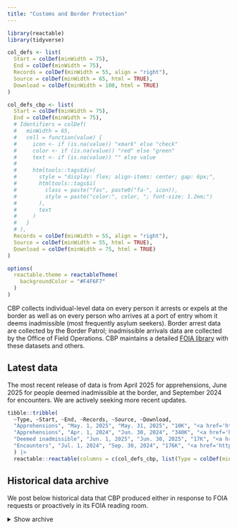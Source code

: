 ```yaml
---
title: "Customs and Border Protection"
---
```


```r
library(reactable)
library(tidyverse)

col_defs <- list(
  Start = colDef(minWidth = 75),
  End = colDef(minWidth = 75),
  Records = colDef(minWidth = 55, align = "right"),
  Source = colDef(minWidth = 65, html = TRUE),
  Download = colDef(minWidth = 100, html = TRUE)
)

col_defs_cbp <- list(
  Start = colDef(minWidth = 75),
  End = colDef(minWidth = 75),
  # Identifiers = colDef(
  #   minWidth = 65,
  #   cell = function(value) {
  #     icon <- if (is.na(value)) "xmark" else "check"
  #     color <- if (is.na(value)) "red" else "green"
  #     text <- if (is.na(value)) "" else value
  # 
  #     htmltools::tags$div(
  #       style = "display: flex; align-items: center; gap: 6px;",
  #       htmltools::tags$i(
  #         class = paste("fas", paste0("fa-", icon)),
  #         style = paste("color:", color, "; font-size: 1.2em;")
  #       ),
  #       text
  #     )
  #   }
  # ),
  Records = colDef(minWidth = 55, align = "right"),
  Source = colDef(minWidth = 55, html = TRUE),
  Download = colDef(minWidth = 75, html = TRUE)
)

options(
  reactable.theme = reactableTheme(
    backgroundColor = "#F4F6F7"
  )
)
```

CBP collects individual-level data on every person it arrests or expels at the border as well as on every person who arrives at a port of entry whom it deems inadmissible (most frequently asylum seekers). Border arrest data are collected by the Border Patrol; inadmissible arrivals data are collected by the Office of Field Operations. CBP maintains a detailed [FOIA library](https://www.cbp.gov/newsroom/accountability-and-transparency/foia-reading-room) with these datasets and others.


## Latest data

<div style="margin-top: 0.5em;"></div>

The most recent release of data is from April 2025 for apprehensions, June 2025 for people deemed inadmissible at the border, and September 2024 for encounters. We are actively seeking more recent updates.

```r
tibble::tribble(
  ~Type, ~Start, ~End, ~Records, ~Source, ~Download,
  "Apprehensions", "May. 1, 2025", "May. 31, 2025", "10K", "<a href='https://www.cbp.gov/newsroom/accountability-and-transparency/foia-reading-room'>CBP</a>", "<a href='https://ucla.app.box.com/index.php?rm=box_download_shared_file&shared_name=9d8qnnduhus4bd5mwqt7l95kz34fic2v&file_id=f_1947452927480'>xlsx</a> (2 MB)",
  "Apprehensions", "Apr. 1, 2024", "Jun. 30, 2024", "340K", "<a href='https://www.cbp.gov/newsroom/accountability-and-transparency/foia-reading-room'>CBP</a>", "<a href='https://ucla.app.box.com/index.php?rm=box_download_shared_file&shared_name=9d8qnnduhus4bd5mwqt7l95kz34fic2v&file_id=f_1952962832425'>xlsx</a> (55 MB)",
  "Deemed inadmissible", "Jun. 1, 2025", "Jun. 30, 2025", "17K", "<a href='https://www.cbp.gov/newsroom/accountability-and-transparency/foia-reading-room'>CBP</a>", "<a href='https://ucla.app.box.com/index.php?rm=box_download_shared_file&shared_name=9d8qnnduhus4bd5mwqt7l95kz34fic2v&file_id=f_1919506153967'>xlsx</a> (1 MB)",
  "Encounters", "Jul. 1, 2024", "Sep. 30, 2024", "176K", "<a href='https://www.cbp.gov/newsroom/accountability-and-transparency/foia-reading-room'>CBP</a>", "<a href='https://ucla.app.box.com/index.php?rm=box_download_shared_file&shared_name=9d8qnnduhus4bd5mwqt7l95kz34fic2v&file_id=f_1836522527618'>xlsx</a> (27 MB)"
  ) |>
  reactable::reactable(columns = c(col_defs_cbp, list(Type = colDef(minWidth = 75))), pagination = FALSE)
```

## Historical data archive

We post below historical data that CBP produced either in response to FOIA requests or proactively in its FOIA reading room. 

<details class="column-page-inset-right">

<summary>Show archive</summary>

```r
tibble::tribble(
                                 ~Type,       ~Start,         ~End, ~Records,                                                                                              ~Source,     ~Download,
                       "Apprehensions", "2025-05-01", "2025-05-01",    "10K",   "<a href='https://www.cbp.gov/newsroom/accountability-and-transparency/foia-reading-room'>CBP</a>", 1947452927480,
                       "Apprehensions", "2007-10-01", "2007-10-01",   "724K",   "<a href='https://www.cbp.gov/newsroom/accountability-and-transparency/foia-reading-room'>CBP</a>", 1836529466108,
                       "Apprehensions", "2008-10-01", "2008-10-01",   "556K",   "<a href='https://www.cbp.gov/newsroom/accountability-and-transparency/foia-reading-room'>CBP</a>", 1836524552711,
                       "Apprehensions", "2009-10-01", "2009-10-01",   "463K",   "<a href='https://www.cbp.gov/newsroom/accountability-and-transparency/foia-reading-room'>CBP</a>", 1836524452168,
                       "Apprehensions", "2010-10-01", "2010-10-01",   "340K",   "<a href='https://www.cbp.gov/newsroom/accountability-and-transparency/foia-reading-room'>CBP</a>", 1836537472516,
                       "Apprehensions", "2011-10-01", "2011-10-01",   "365K",   "<a href='https://www.cbp.gov/newsroom/accountability-and-transparency/foia-reading-room'>CBP</a>", 1836522219652,
                       "Apprehensions", "2012-10-01", "2012-10-01",   "421K",   "<a href='https://www.cbp.gov/newsroom/accountability-and-transparency/foia-reading-room'>CBP</a>", 1836522010833,
                       "Apprehensions", "2013-10-01", "2013-10-01",   "215K",   "<a href='https://www.cbp.gov/newsroom/accountability-and-transparency/foia-reading-room'>CBP</a>", 1836536497781,
                       "Apprehensions", "2014-10-01", "2014-10-01",   "337K",   "<a href='https://www.cbp.gov/newsroom/accountability-and-transparency/foia-reading-room'>CBP</a>", 1836523485219,
                       "Apprehensions", "2015-10-01", "2015-10-01",   "189K",   "<a href='https://www.cbp.gov/newsroom/accountability-and-transparency/foia-reading-room'>CBP</a>", 1836527949432,
                       "Apprehensions", "2016-04-01", "2016-04-01",   "227K",   "<a href='https://www.cbp.gov/newsroom/accountability-and-transparency/foia-reading-room'>CBP</a>", 1836536771304,
                       "Apprehensions", "2016-10-01", "2016-10-01",   "311K",   "<a href='https://www.cbp.gov/newsroom/accountability-and-transparency/foia-reading-room'>CBP</a>", 1836522642202,
                       "Apprehensions", "2017-10-01", "2017-10-01",   "404K",   "<a href='https://www.cbp.gov/newsroom/accountability-and-transparency/foia-reading-room'>CBP</a>", 1836536816904,
                       "Apprehensions", "2018-10-01", "2018-10-01",   "365K",   "<a href='https://www.cbp.gov/newsroom/accountability-and-transparency/foia-reading-room'>CBP</a>", 1836534563529,
                       "Apprehensions", "2019-04-01", "2019-04-01",   "329K",   "<a href='https://www.cbp.gov/newsroom/accountability-and-transparency/foia-reading-room'>CBP</a>", 1836539665388,
                       "Apprehensions", "2019-07-01", "2019-07-01",   "165K",   "<a href='https://www.cbp.gov/newsroom/accountability-and-transparency/foia-reading-room'>CBP</a>", 1836538377500,
                       "Apprehensions", "2019-10-01", "2019-10-01",   "208K",   "<a href='https://www.cbp.gov/newsroom/accountability-and-transparency/foia-reading-room'>CBP</a>", 1836518613189,
                       "Apprehensions", "2020-10-01", "2020-10-01",   "126K",   "<a href='https://www.cbp.gov/newsroom/accountability-and-transparency/foia-reading-room'>CBP</a>", 1836532799369,
                       "Apprehensions", "2021-04-01", "2021-04-01",   "200K",   "<a href='https://www.cbp.gov/newsroom/accountability-and-transparency/foia-reading-room'>CBP</a>", 1836531099951,
                       "Apprehensions", "2021-07-01", "2021-07-01",   "296K",   "<a href='https://www.cbp.gov/newsroom/accountability-and-transparency/foia-reading-room'>CBP</a>", 1836535939039,
                       "Apprehensions", "2021-10-01", "2021-10-01",     "1M",   "<a href='https://www.cbp.gov/newsroom/accountability-and-transparency/foia-reading-room'>CBP</a>", 1836527984953,
                       "Apprehensions", "2025-04-01", "2025-04-01",    "10K",   "<a href='https://www.cbp.gov/newsroom/accountability-and-transparency/foia-reading-room'>CBP</a>", 1905008519753,
                 "Deemed inadmissible", "2025-06-01", "2025-06-01",    "17K",   "<a href='https://www.cbp.gov/newsroom/accountability-and-transparency/foia-reading-room'>CBP</a>", 1919506153967,
                 "Deemed inadmissible", "2014-01-01", "2014-01-01",   "557K",   "<a href='https://www.cbp.gov/newsroom/accountability-and-transparency/foia-reading-room'>CBP</a>", 1836536350802,
                 "Deemed inadmissible", "2015-01-01", "2015-01-01",   "671K",   "<a href='https://www.cbp.gov/newsroom/accountability-and-transparency/foia-reading-room'>CBP</a>", 1836517811895,
                 "Deemed inadmissible", "2016-01-01", "2016-01-01",   "829K",   "<a href='https://www.cbp.gov/newsroom/accountability-and-transparency/foia-reading-room'>CBP</a>", 1836530605254,
                 "Deemed inadmissible", "2017-01-01", "2017-01-01",   "546K",   "<a href='https://www.cbp.gov/newsroom/accountability-and-transparency/foia-reading-room'>CBP</a>", 1836529580929,
                 "Deemed inadmissible", "2018-01-01", "2018-01-01",   "673K",   "<a href='https://www.cbp.gov/newsroom/accountability-and-transparency/foia-reading-room'>CBP</a>", 1836538742245,
                 "Deemed inadmissible", "2019-01-01", "2019-01-01",    "49K",   "<a href='https://www.cbp.gov/newsroom/accountability-and-transparency/foia-reading-room'>CBP</a>", 1836519445234,
                 "Deemed inadmissible", "2020-01-01", "2020-01-01",   "391K",   "<a href='https://www.cbp.gov/newsroom/accountability-and-transparency/foia-reading-room'>CBP</a>", 1836519054034,
                 "Deemed inadmissible",           NA,           NA,   "503K",   "<a href='https://www.cbp.gov/newsroom/accountability-and-transparency/foia-reading-room'>CBP</a>", 1836517807065,
                 "Deemed inadmissible", "2021-01-01", "2021-01-01",   "602K",   "<a href='https://www.cbp.gov/newsroom/accountability-and-transparency/foia-reading-room'>CBP</a>", 1836537280774,
                 "Deemed inadmissible", "2022-01-01", "2022-01-01",     "1M",   "<a href='https://www.cbp.gov/newsroom/accountability-and-transparency/foia-reading-room'>CBP</a>", 1836527086921,
                 "Deemed inadmissible", "2022-01-01", "2022-01-01",   "281K",   "<a href='https://www.cbp.gov/newsroom/accountability-and-transparency/foia-reading-room'>CBP</a>", 1836534928426,
                 "Deemed inadmissible",           NA,           NA,    "53K",   "<a href='https://www.cbp.gov/newsroom/accountability-and-transparency/foia-reading-room'>CBP</a>", 1836522332574,
                 "Deemed inadmissible",           NA,           NA,   "525K",   "<a href='https://www.cbp.gov/newsroom/accountability-and-transparency/foia-reading-room'>CBP</a>", 1836525107263,
                 "Deemed inadmissible",           NA,           NA,   "525K",   "<a href='https://www.cbp.gov/newsroom/accountability-and-transparency/foia-reading-room'>CBP</a>", 1836529242001,
                 "Deemed inadmissible", "2023-01-01", "2023-01-01",     "1M",   "<a href='https://www.cbp.gov/newsroom/accountability-and-transparency/foia-reading-room'>CBP</a>", 1836524171859,
                 "Deemed inadmissible", "2023-01-01", "2023-01-01",     "1M",   "<a href='https://www.cbp.gov/newsroom/accountability-and-transparency/foia-reading-room'>CBP</a>", 1836526905068,
                 "Deemed inadmissible", "2023-01-01", "2023-01-01",   "775K",   "<a href='https://www.cbp.gov/newsroom/accountability-and-transparency/foia-reading-room'>CBP</a>", 1836522164658,
                 "Deemed inadmissible",           NA,           NA,   "175K",   "<a href='https://www.cbp.gov/newsroom/accountability-and-transparency/foia-reading-room'>CBP</a>", 1836524781374,
                 "Deemed inadmissible",           NA,           NA,   "110K",   "<a href='https://www.cbp.gov/newsroom/accountability-and-transparency/foia-reading-room'>CBP</a>", 1836521186280,
                 "Deemed inadmissible", "2023-07-01", "2023-07-01",   "708K",   "<a href='https://www.cbp.gov/newsroom/accountability-and-transparency/foia-reading-room'>CBP</a>", 1836525779953,
                 "Deemed inadmissible", "2023-11-01", "2023-11-01",     "1M",   "<a href='https://www.cbp.gov/newsroom/accountability-and-transparency/foia-reading-room'>CBP</a>", 1836533367753,
                 "Deemed inadmissible", "2024-01-01", "2024-01-01",     "1M",   "<a href='https://www.cbp.gov/newsroom/accountability-and-transparency/foia-reading-room'>CBP</a>", 1836530361246,
                 "Deemed inadmissible", "2024-01-01", "2024-01-01",     "1M",   "<a href='https://www.cbp.gov/newsroom/accountability-and-transparency/foia-reading-room'>CBP</a>", 1836519236948,
                 "Deemed inadmissible", "2024-01-01", "2024-01-01",   "477K",   "<a href='https://www.cbp.gov/newsroom/accountability-and-transparency/foia-reading-room'>CBP</a>", 1836536102266,
                 "Deemed inadmissible", "2024-01-01", "2024-01-01",   "692K",   "<a href='https://www.cbp.gov/newsroom/accountability-and-transparency/foia-reading-room'>CBP</a>", 1836522055139,
                 "Deemed inadmissible", "2024-10-01", "2024-10-01",   "163K",   "<a href='https://www.cbp.gov/newsroom/accountability-and-transparency/foia-reading-room'>CBP</a>", 1836533627763,
                 "Deemed inadmissible", "2024-10-01", "2024-10-01",   "478K",   "<a href='https://www.cbp.gov/newsroom/accountability-and-transparency/foia-reading-room'>CBP</a>", 1842173428525,
                 "Deemed inadmissible", "2024-10-01", "2024-10-01",   "430K",   "<a href='https://www.cbp.gov/newsroom/accountability-and-transparency/foia-reading-room'>CBP</a>", 1842164368478,
                 "Deemed inadmissible", "2025-03-01", "2025-03-01",    "20K",   "<a href='https://www.cbp.gov/newsroom/accountability-and-transparency/foia-reading-room'>CBP</a>", 1905033897281,
                 "Deemed inadmissible", "2025-04-01", "2025-04-01",    "18K",   "<a href='https://www.cbp.gov/newsroom/accountability-and-transparency/foia-reading-room'>CBP</a>", 1904995214241,
                 "Deemed inadmissible",           NA,           NA,    "18K",   "<a href='https://www.cbp.gov/newsroom/accountability-and-transparency/foia-reading-room'>CBP</a>", 1905002524123,
                 "Title 42 expulsions", "2021-10-01", "2021-10-01",   "738K",   "<a href='https://www.cbp.gov/newsroom/accountability-and-transparency/foia-reading-room'>CBP</a>", 1836530089384,
                 "Title 42 expulsions", "2019-10-01", "2019-10-01",   "197K",   "<a href='https://www.cbp.gov/newsroom/accountability-and-transparency/foia-reading-room'>CBP</a>", 1836519515324,
                 "Title 42 expulsions", "2020-10-01", "2020-10-01",     "1M",   "<a href='https://www.cbp.gov/newsroom/accountability-and-transparency/foia-reading-room'>CBP</a>", 1836538878230,
                          "Encounters", "2024-07-01", "2024-07-01",   "176K",   "<a href='https://www.cbp.gov/newsroom/accountability-and-transparency/foia-reading-room'>CBP</a>", 1836522527618,
                          "Encounters", "2022-10-01", "2022-10-01",   "640K",   "<a href='https://www.cbp.gov/newsroom/accountability-and-transparency/foia-reading-room'>CBP</a>", 1836519013469,
                          "Encounters", "2023-01-01", "2023-01-01",   "428K",   "<a href='https://www.cbp.gov/newsroom/accountability-and-transparency/foia-reading-room'>CBP</a>", 1836523031829,
                          "Encounters", "2023-04-01", "2023-04-01",   "458K",   "<a href='https://www.cbp.gov/newsroom/accountability-and-transparency/foia-reading-room'>CBP</a>", 1836539840495,
                          "Encounters", "2023-07-01", "2023-07-01",   "537K",   "<a href='https://www.cbp.gov/newsroom/accountability-and-transparency/foia-reading-room'>CBP</a>", 1836528623980,
                          "Encounters", "2023-10-01", "2023-10-01",   "634K",   "<a href='https://www.cbp.gov/newsroom/accountability-and-transparency/foia-reading-room'>CBP</a>", 1836529574328,
                          "Encounters", "2024-01-01", "2024-01-01",   "407K",   "<a href='https://www.cbp.gov/newsroom/accountability-and-transparency/foia-reading-room'>CBP</a>", 1836538501297,
                          "Encounters", "2024-04-01", "2024-04-01",   "340K",   "<a href='https://www.cbp.gov/newsroom/accountability-and-transparency/foia-reading-room'>CBP</a>", 1836524426045,
  "Apprehensions with place of origin", "2021-10-01", "2021-10-01",     "1M",   "<a href='https://www.cbp.gov/newsroom/accountability-and-transparency/foia-reading-room'>CBP</a>", 1836529123179,
  "Apprehensions with place of origin", "1999-10-01", "1999-10-01",     "2M",   "<a href='https://www.cbp.gov/newsroom/accountability-and-transparency/foia-reading-room'>CBP</a>", 1836526779834,
  "Apprehensions with place of origin", "2000-10-01", "2000-10-01",     "1M",   "<a href='https://www.cbp.gov/newsroom/accountability-and-transparency/foia-reading-room'>CBP</a>", 1836521865479,
  "Apprehensions with place of origin", "2001-10-01", "2001-10-01",   "954K",   "<a href='https://www.cbp.gov/newsroom/accountability-and-transparency/foia-reading-room'>CBP</a>", 1836536752416,
  "Apprehensions with place of origin", "2002-10-01", "2002-10-01",   "932K",   "<a href='https://www.cbp.gov/newsroom/accountability-and-transparency/foia-reading-room'>CBP</a>", 1836535002120,
  "Apprehensions with place of origin", "2003-10-01", "2003-10-01",     "1M",   "<a href='https://www.cbp.gov/newsroom/accountability-and-transparency/foia-reading-room'>CBP</a>", 1836523854174,
  "Apprehensions with place of origin", "2004-10-01", "2004-10-01",     "1M",   "<a href='https://www.cbp.gov/newsroom/accountability-and-transparency/foia-reading-room'>CBP</a>", 1836538413035,
  "Apprehensions with place of origin", "2005-10-01", "2005-10-01",     "1M",   "<a href='https://www.cbp.gov/newsroom/accountability-and-transparency/foia-reading-room'>CBP</a>", 1836525352489,
  "Apprehensions with place of origin", "2006-10-01", "2006-10-01",   "877K",   "<a href='https://www.cbp.gov/newsroom/accountability-and-transparency/foia-reading-room'>CBP</a>", 1836520753674,
  "Apprehensions with place of origin", "2007-10-01", "2007-10-01",   "724K",   "<a href='https://www.cbp.gov/newsroom/accountability-and-transparency/foia-reading-room'>CBP</a>", 1836537397984,
  "Apprehensions with place of origin", "2008-10-01", "2008-10-01",   "556K",   "<a href='https://www.cbp.gov/newsroom/accountability-and-transparency/foia-reading-room'>CBP</a>", 1836528500592,
  "Apprehensions with place of origin", "2009-10-01", "2009-10-01",   "463K",   "<a href='https://www.cbp.gov/newsroom/accountability-and-transparency/foia-reading-room'>CBP</a>", 1836537505751,
  "Apprehensions with place of origin", "2010-10-01", "2010-10-01",   "340K",   "<a href='https://www.cbp.gov/newsroom/accountability-and-transparency/foia-reading-room'>CBP</a>", 1836536574704,
  "Apprehensions with place of origin", "2011-10-01", "2011-10-01",   "365K",   "<a href='https://www.cbp.gov/newsroom/accountability-and-transparency/foia-reading-room'>CBP</a>", 1836523110035,
  "Apprehensions with place of origin", "2012-10-01", "2012-10-01",   "421K",   "<a href='https://www.cbp.gov/newsroom/accountability-and-transparency/foia-reading-room'>CBP</a>", 1836527799721,
  "Apprehensions with place of origin", "2013-10-01", "2013-10-01",   "487K",   "<a href='https://www.cbp.gov/newsroom/accountability-and-transparency/foia-reading-room'>CBP</a>", 1836529955831,
  "Apprehensions with place of origin", "2014-10-01", "2014-10-01",   "337K",   "<a href='https://www.cbp.gov/newsroom/accountability-and-transparency/foia-reading-room'>CBP</a>", 1836531582054,
  "Apprehensions with place of origin", "2015-10-01", "2015-10-01",   "416K",   "<a href='https://www.cbp.gov/newsroom/accountability-and-transparency/foia-reading-room'>CBP</a>", 1836537397977,
  "Apprehensions with place of origin", "2016-10-01", "2016-10-01",   "311K",   "<a href='https://www.cbp.gov/newsroom/accountability-and-transparency/foia-reading-room'>CBP</a>", 1836525028767,
  "Apprehensions with place of origin", "2017-10-01", "2017-10-01",   "404K",   "<a href='https://www.cbp.gov/newsroom/accountability-and-transparency/foia-reading-room'>CBP</a>", 1836539329278,
  "Apprehensions with place of origin", "2018-10-01", "2018-10-01",   "860K",   "<a href='https://www.cbp.gov/newsroom/accountability-and-transparency/foia-reading-room'>CBP</a>", 1836526972753,
  "Apprehensions with place of origin", "2019-10-01", "2019-10-01",   "208K",   "<a href='https://www.cbp.gov/newsroom/accountability-and-transparency/foia-reading-room'>CBP</a>", 1836527670543,
  "Apprehensions with place of origin", "2020-10-01", "2020-10-01",   "621K",   "<a href='https://www.cbp.gov/newsroom/accountability-and-transparency/foia-reading-room'>CBP</a>", 1836522751005,
  "Apprehensions with place of origin", "2021-10-01", "2021-10-01",     "1M",   "<a href='https://www.cbp.gov/newsroom/accountability-and-transparency/foia-reading-room'>CBP</a>", 1836529123179
  ) |>
  mutate(
    Start = format(as.Date(Start), "%b. %d, %Y"),
    End = format(as.Date(End), "%b. %d, %Y"),
    Download = paste0("<a href='https://ucla.app.box.com/index.php?rm=box_download_shared_file&shared_name=9d8qnnduhus4bd5mwqt7l95kz34fic2v&file_id=f_", Download, "'>xlsx</a>")
  ) |>
  reactable::reactable(columns = col_defs, pagination = FALSE)
```

</details>
